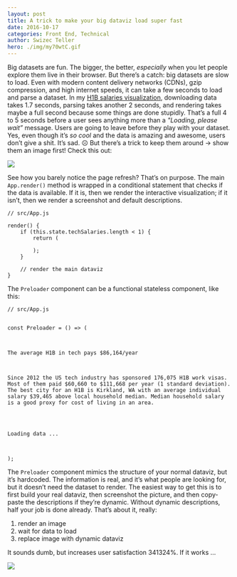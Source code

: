 ```yaml
---
layout: post
title: A trick to make your big dataviz load super fast
date: 2016-10-17
categories: Front End, Technical
author: Swizec Teller
hero: ./img/my70wtC.gif
---
```


Big datasets are fun. The bigger, the better, _especially_ when you let people explore them live in their browser. But there’s a catch: big datasets are slow to load. Even with modern content delivery networks (CDNs), gzip compression, and high internet speeds, it can take a few seconds to load and parse a dataset. In my [H1B salaries visualization](https://swizec.github.io/h1b-software-salaries/), downloading data takes 1.7 seconds, parsing takes another 2 seconds, and rendering takes maybe a full second because some things are done stupidly. That’s a full 4 to 5 seconds before a user sees anything more than a _"Loading, please wait”_ message. Users are going to leave before they play with your dataset. Yes, even though it’s _so cool_ and the data is amazing and awesome, users don’t give a shit. It’s sad. ☹️ But there’s a trick to keep them around → show them an image first! Check this out:

![](./img/my70wtC.gif)

See how you barely notice the page refresh? That’s on purpose. The main `App.render()` method is wrapped in a conditional statement that checks if the data is available. If it is, then we render the interactive visualization; if it isn’t, then we render a screenshot and default descriptions.

    // src/App.js

    render() {
        if (this.state.techSalaries.length < 1) {
            return (
                
            );
        }
        
        // render the main dataviz
    }

The `Preloader` component can be a functional stateless component, like this:

    // src/App.js


    const Preloader = () => (
        

            
    The average H1B in tech pays $86,164/year

            

    Since 2012 the US tech industry has sponsored 176,075 H1B work visas. Most of them paid $60,660 to $111,668 per year (1 standard deviation). The best city for an H1B is Kirkland, WA with an average individual salary $39,465 above local household median. Median household salary is a good proxy for cost of living in an area.


            
            
    Loading data ...

        

    );

The `Preloader` component mimics the structure of your normal dataviz, but it’s hardcoded. The information is real, and it’s what people are looking for, but it doesn’t need the dataset to render. The easiest way to get this is to first build your real dataviz, then screenshot the picture, and then copy-paste the descriptions if they’re dynamic. Without dynamic descriptions, half your job is done already. That’s about it, really:

1.  render an image
2.  wait for data to load
3.  replace image with dynamic dataviz

It sounds dumb, but increases user satisfaction 341324%. If it works …

![](./img/giphy.gif)
